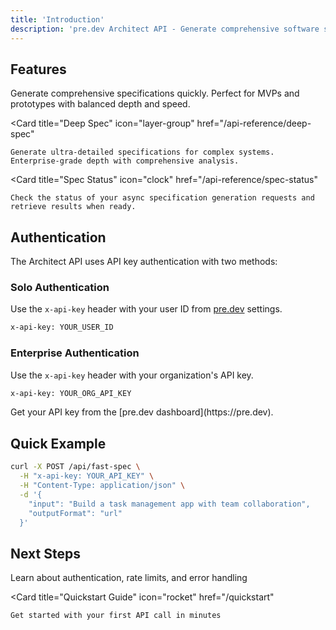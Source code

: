 ```yaml
---
title: 'Introduction'
description: 'pre.dev Architect API - Generate comprehensive software specifications for coding agents'
---
```



## Features

<CardGroup cols={3}>
  <Card 
    title="Fast Spec" 
    icon="bolt"
    href="/api-reference/fast-spec"
  >
    Generate comprehensive specifications quickly. Perfect for MVPs and prototypes with balanced depth and speed.
  </Card>
  
  <Card 
    title="Deep Spec" 
    icon="layer-group"
    href="/api-reference/deep-spec"
  >
    Generate ultra-detailed specifications for complex systems. Enterprise-grade depth with comprehensive analysis.
  </Card>
  
  <Card 
    title="Spec Status" 
    icon="clock"
    href="/api-reference/spec-status"
  >
    Check the status of your async specification generation requests and retrieve results when ready.
  </Card>
</CardGroup>


## Authentication

The Architect API uses API key authentication with two methods:

### Solo Authentication

Use the `x-api-key` header with your user ID from [pre.dev](https://pre.dev) settings.

```bash
x-api-key: YOUR_USER_ID
```

### Enterprise Authentication

Use the `x-api-key` header with your organization's API key.

```bash
x-api-key: YOUR_ORG_API_KEY
```

<Info>
  Get your API key from the [pre.dev dashboard](https://pre.dev).
</Info>

## Quick Example

```bash
curl -X POST /api/fast-spec \
  -H "x-api-key: YOUR_API_KEY" \
  -H "Content-Type: application/json" \
  -d '{
    "input": "Build a task management app with team collaboration",
    "outputFormat": "url"
  }'
```

## Next Steps

<CardGroup cols={2}>
  <Card 
    title="API Overview" 
    icon="book"
    href="/api-reference/overview"
  >
    Learn about authentication, rate limits, and error handling
  </Card>
  
  <Card 
    title="Quickstart Guide" 
    icon="rocket"
    href="/quickstart"
  >
    Get started with your first API call in minutes
  </Card>
</CardGroup>
